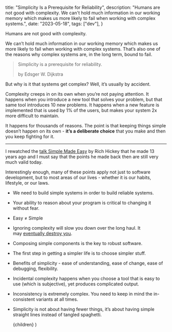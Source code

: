 
  title: "Simplicity Is a Prerequisite for Reliability",
  description:
    "Humans are not good with complexity. We can't hold much information in our working memory which makes us more likely to fail when working with complex systems.",
  date: "2023-05-18",
  tags: ["dev"],
}

Humans are not good with complexity.

We can’t hold much information in our working memory which makes us more likely to fail when working with complex systems. That’s also one of the reasons why complex systems are, in the long term, bound to fail.

> Simplicity is a prerequisite for reliability.
>
> by Edsger W. Dijkstra

But why is it that systems get complex? Well, it’s usually by accident.

Complexity creeps in on its own when you’re not paying attention. It happens when you introduce a new tool that solves your problem, but that same tool introduces 10 new problems. It happens when a new feature is implemented that is used by 1% of the users, but makes your system 2x more difficult to maintain.

It happens for thousands of reasons. The point is that keeping things simple doesn’t happen on its own - **it’s a deliberate choice** that you make and then you keep fighting for it.

---

I rewatched the [talk Simple Made Easy](https://www.infoq.com/presentations/Simple-Made-Easy/) by Rich Hickey that he made 13 years ago and I must say that the points he made back then are still very much valid today.

Interestingly enough, many of these points apply not just to software development, but to most areas of our lives - whether it is our habits, lifestyle, or our laws.

- We need to build simple systems in order to build reliable systems.
- Your ability to reason about your program is critical to changing it without fear.
- Easy ≠ Simple
- Ignoring complexity will slow you down over the long haul. It may [eventually destroy you](https://nolanlawson.com/2022/06/09/the-collapse-of-complex-software/).
- Composing simple components is the key to robust software.
- The first step in getting a simpler life is to choose simpler stuff.
- Benefits of simplicity - ease of understanding, ease of change, ease of debugging, flexibility.
- Incidental complexity happens when you choose a tool that is easy to use (which is subjective), yet produces complicated output.
- Inconsistency is extremely complex. You need to keep in mind the in-consistent variants at all times.
- Simplicity is not about having fewer things, it’s about having simple straight lines instead of tangled spaghetti.

  <BlogPostLayout meta={meta}>{children}</BlogPostLayout>
)
